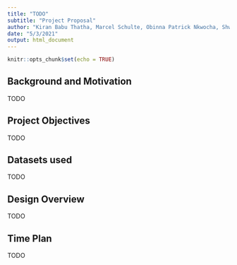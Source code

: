 ```yaml
---
title: "TODO"
subtitle: "Project Proposal"
author: "Kiran Babu Thatha, Marcel Schulte, Obinna Patrick Nkwocha, Shweta Pandey, Thorben Hebbelmann"
date: "5/3/2021"
output: html_document
---
```


```r
knitr::opts_chunk$set(echo = TRUE)
```

## Background and Motivation

TODO

## Project Objectives

TODO

## Datasets used

TODO

## Design Overview

TODO

## Time Plan

TODO